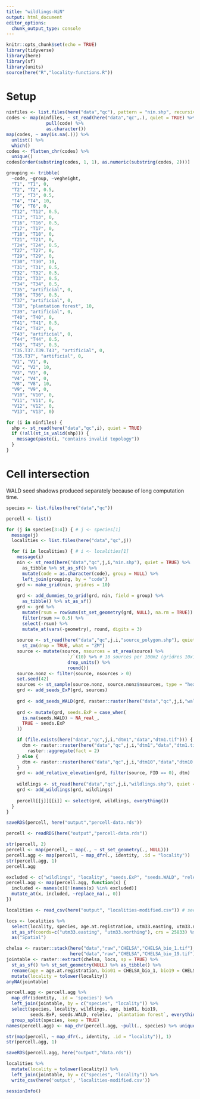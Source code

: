 ```yaml
---
title: "wildlings-NiN"
output: html_document
editor_options: 
  chunk_output_type: console
---
```


```r
knitr::opts_chunk$set(echo = TRUE)
library(tidyverse)
library(here)
library(sf)
library(units)
source(here("R","locality-functions.R"))
```

# Setup

```r
ninfiles <- list.files(here("data","qc"), pattern = "nin.shp", recursive = TRUE)
codes <- map(ninfiles, ~ st_read(here("data","qc",.), quiet = TRUE) %>% 
               pull(code) %>% 
               as.character())
map(codes, ~ any(is.na(.))) %>% 
  unlist() %>% 
  which()
codes <- flatten_chr(codes) %>% 
  unique()
codes[order(substring(codes, 1, 1), as.numeric(substring(codes, 2)))]
```

```r
grouping <- tribble(
  ~code, ~group, ~vegheight,
  "T1", "T1", 0,
  "T2", "T2", 0.5,
  "T3", "T3", 0.5,
  "T4", "T4", 10,
  "T6", "T6", 0,
  "T12", "T12", 0.5,
  "T13", "T13", 0,
  "T16", "T16", 0.5,
  "T17", "T17", 0,
  "T18", "T18", 0,
  "T21", "T21", 0,
  "T24", "T24", 0.5,
  "T27", "T27", 0,
  "T29", "T29", 0,
  "T30", "T30", 10,
  "T31", "T31", 0.5,
  "T32", "T32", 0.5,
  "T33", "T33", 0.5,
  "T34", "T34", 0.5,
  "T35", "artificial", 0,
  "T36", "T36", 0.5,
  "T37", "artificial", 0,
  "T38", "plantation forest", 10,
  "T39", "artificial", 0,
  "T40", "T40", 0,
  "T41", "T41", 0.5,
  "T42", "T42", 0,
  "T43", "artificial", 0,
  "T44", "T44", 0.5,
  "T45", "T45", 0.5,
  "T35.T37.T39.T43", "artificial", 0,
  "T35.T37", "artificial", 0,
  "V1", "V1", 0,
  "V2", "V2", 10,
  "V3", "V3", 0,
  "V4", "V4", 0,
  "V8", "V8", 10,
  "V9", "V9", 0,
  "V10", "V10", 0,
  "V11", "V11", 0,
  "V12", "V12", 0,
  "V13", "V13", 0) 
```

```r
for (i in ninfiles) {
  shp <- st_read(here("data","qc",i), quiet = TRUE)
  if (!all(st_is_valid(shp))) {
    message(paste(i, "contains invalid topology"))
  }
}
```

# Cell intersection

WALD seed shadows produced separately because of long computation time. 

```r
species <- list.files(here("data","qc"))

percell <- list()

for (j in species[3:4]) { # j <- species[1]
  message(j)
  localities <- list.files(here("data","qc",j))

  for (i in localities) { # i <- localities[1]
    message(i)
    nin <- st_read(here("data","qc",j,i,"nin.shp"), quiet = TRUE) %>% 
      as_tibble %>% st_as_sf() %>% 
      mutate(code = as.character(code), group = NULL) %>% 
      left_join(grouping, by = "code")
    grd <- make_grid(nin, gridres = 10)
    
    grd <- add_dummies_to_grid(grd, nin, field = group) %>% 
      as_tibble() %>% st_as_sf()
    grd <- grd %>% 
      mutate(rsum = rowSums(st_set_geometry(grd, NULL), na.rm = TRUE)) %>% 
      filter(rsum >= 0.5) %>% 
      select(-rsum) %>% 
      mutate_at(vars(-geometry), round, digits = 3) 
    
    source <- st_read(here("data","qc",j,i,"source_polygon.shp"), quiet = TRUE) %>% 
      st_zm(drop = TRUE, what = "ZM")
    source <- mutate(source, nsources = st_area(source) %>% 
                       `/`(10) %>% # 10 sources per 100m2 (gridres 10x10m)
                       drop_units() %>% 
                       round())
    source.nonz <- filter(source, nsources > 0)
    set.seed(42)
    sources <- st_sample(source.nonz, source.nonz$nsources, type = "hexagonal") %>% st_sf()
    grd <- add_seeds_ExP(grd, sources)
    
    grd <- add_seeds_WALD(grd, raster::raster(here("data","qc",j,i,"wald.tif")))
    
    grd <- mutate(grd, seeds.ExP = case_when(
      is.na(seeds.WALD) ~ NA_real_,
      TRUE ~ seeds.ExP
    )) 

    if (file.exists(here("data","qc",j,i,"dtm1","data","dtm1.tif"))) {
      dtm <- raster::raster(here("data","qc",j,i,"dtm1","data","dtm1.tif")) %>% 
        raster::aggregate(fact = 2)
    } else {
      dtm <- raster::raster(here("data","qc",j,i,"dtm10","data","dtm10.tif"))
    }
    grd <- add_relative_elevation(grd, filter(source, FID == 0), dtm)
    
    wildlings <- st_read(here("data","qc",j,i,"wildlings.shp"), quiet = TRUE)
    grd <- add_wildlings(grd, wildlings)
    
    percell[[j]][[i]] <- select(grd, wildlings, everything())
  }
}

saveRDS(percell, here("output","percell-data.rds"))
```

```r
percell <- readRDS(here("output","percell-data.rds"))

str(percell, 2)
percell <- map(percell, ~ map(., ~ st_set_geometry(., NULL)))
percell.agg <- map(percell, ~ map_dfr(., identity, .id = "locality"))
str(percell.agg, 1)
percell.agg

excluded <- c("wildlings", "locality", "seeds.ExP", "seeds.WALD", "relelev")
percell.agg <- map(percell.agg, function(x) {
  included <- names(x)[!(names(x) %in% excluded)]
  mutate_at(x, included, ~replace_na(., 0))
})
```

```r
localities <- read_csv(here("output", "localities-modified.csv")) # see 'locality-WALD.Rmd' 

locs <- localities %>% 
  select(locality, species, age.at.registration, utm33.easting, utm33.northing) %>% 
  st_as_sf(coords=c("utm33.easting", "utm33.northing"), crs = 25833) %>% 
  as("Spatial")

chelsa <- raster::stack(here("data","raw","CHELSA","CHELSA_bio_1.tif"),
                        here("data","raw","CHELSA","CHELSA_bio_19.tif"))
jointable <- raster::extract(chelsa, locs, sp = TRUE) %>% 
  st_as_sf() %>% st_set_geometry(NULL) %>% as_tibble() %>% 
  rename(age = age.at.registration, bio01 = CHELSA_bio_1, bio19 = CHELSA_bio_19) %>% 
  mutate(locality = tolower(locality))
anyNA(jointable)

percell.agg <- percell.agg %>% 
  map_dfr(identity, .id = 'species') %>% 
  left_join(jointable, by = c("species", "locality")) %>%
  select(species, locality, wildlings, age, bio01, bio19, 
         seeds.ExP, seeds.WALD, relelev, `plantation forest`, everything()) %>% 
  group_split(species, keep = TRUE)
names(percell.agg) <- map_chr(percell.agg, ~pull(., species) %>% unique())

str(map(percell, ~ map_dfr(., identity, .id = "locality")), 1)
str(percell.agg, 1)

saveRDS(percell.agg, here("output","data.rds"))

localities %>% 
  mutate(locality = tolower(locality)) %>% 
  left_join(jointable, by = c("species", "locality")) %>% 
  write_csv(here('output', 'localities-modified.csv'))
```

```r
sessionInfo()
```